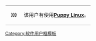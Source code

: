 <div style="float:{{{float|left}}}; border:{{{border-width|{{{border-s|1}}}}}}px solid {{{border-color|{{{1|#aaaa00}}}}}}; margin:1px;">
{| cellspacing="0" style="width:238px; background:{{{info-background|{{{2|#ffffe0}}}}}};"
| style="width:37px; height:37px; background:{{{logo-background|{{{1|#eedd82}}}}}}; text-align:center; font-size:{{{logo-size|{{{5|9}}}}}}pt; color:{{{logo-color|black}}};" | '''{{{logo|{{{3|[[File:NewTux.svg|34px]]}}}}}}'''
| style="font-size:{{{info-size|{{{info-s|9}}}}}}pt; padding:4pt; line-height:1.25em; color:{{{info-color|black}}};" | 该用户有使用'''[[Puppy Linux]]'''。
|}</div><includeonly>[[Category:Linux 使用者|{{PAGENAME}}]]</includeonly><noinclude>
[[Category:软件用户框模板]]
</noinclude>